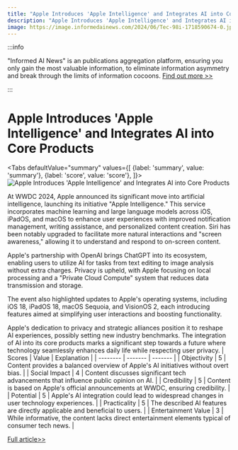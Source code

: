 ```yaml
---
title: "Apple Introduces 'Apple Intelligence' and Integrates AI into Core Products"
description: "Apple Introduces 'Apple Intelligence' and Integrates AI into Core Products"
image: https://image.informedainews.com/2024/06/Tec-98i-1718590674-0.jpg
---
```



:::info

"Informed AI News" is an publications aggregation platform, ensuring you only gain the most valuable information, to eliminate information asymmetry and break through the limits of information cocoons.  [Find out more >>](/)

:::

# Apple Introduces 'Apple Intelligence' and Integrates AI into Core Products


<Tabs
	defaultValue="summary"
	values={[
	{label: 'summary', value: 'summary'},
	{label: 'score', value: 'score'},
]}>
<TabItem value="summary">
<img
  src="https://image.informedainews.com/2024/06/Tec-98i-1718590674-0.jpg"
  alt="Apple Introduces 'Apple Intelligence' and Integrates AI into Core Products"
/>



At WWDC 2024, Apple announced its significant move into artificial intelligence, launching its initiative "Apple Intelligence." This service incorporates machine learning and large language models across iOS, iPadOS, and macOS to enhance user experiences with improved notification management, writing assistance, and personalized content creation. Siri has been notably upgraded to facilitate more natural interactions and "screen awareness," allowing it to understand and respond to on-screen content.

Apple's partnership with OpenAI brings ChatGPT into its ecosystem, enabling users to utilize AI for tasks from text editing to image analysis without extra charges. Privacy is upheld, with Apple focusing on local processing and a "Private Cloud Compute" system that reduces data transmission and storage.

The event also highlighted updates to Apple's operating systems, including iOS 18, iPadOS 18, macOS Sequoia, and VisionOS 2, each introducing features aimed at simplifying user interactions and boosting functionality.

Apple's dedication to privacy and strategic alliances position it to reshape AI experiences, possibly setting new industry benchmarks. The integration of AI into its core products marks a significant step towards a future where technology seamlessly enhances daily life while respecting user privacy.
</TabItem>
<TabItem value="score">
	| Scores     | Value   | Explanation |
	| -------- | ------- | ------- |
	| Objectivity  | 5    | Content provides a balanced overview of Apple's AI initiatives without overt bias.    |
	| Social Impact | 4     | Content discusses significant tech advancements that influence public opinion on AI.    |
	| Credibility    | 5    | Content is based on Apple's official announcements at WWDC, ensuring credibility.    |
	| Potential    | 5    | Apple's AI integration could lead to widespread changes in user technology experiences.    |
	| Practicality    | 5    | The described AI features are directly applicable and beneficial to users.    |
	| Entertainment Value    | 3    | While informative, the content lacks direct entertainment elements typical of consumer tech news.    |
</TabItem>
</Tabs>

[Full article>>](https://www.mittrchina.com/news/detail/13420)
